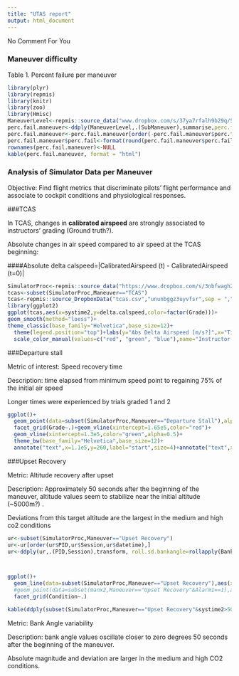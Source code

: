 ---
title: "UTAS report"
output: html_document
---
No Comment For You

### Maneuver difficulty

Table 1. Percent failure per maneuver
```{r echo=FALSE,message=FALSE,warning=FALSE,results='asis'}
library(plyr)
library(repmis)
library(knitr)
library(zoo)
library(Hmisc)
ManeuverLevel<-repmis::source_data("www.dropbox.com/s/37ya7rfalh9b29q/SimulatorProc.csv",sep = "auto",header = TRUE)
perc.fail.maneuver<-ddply(ManeuverLevel,.(SubManeuver),summarise,perc.fail=100*sum(Grade==1)/length(SubManeuver))
perc.fail.maneuver<-perc.fail.maneuver[order(-perc.fail.maneuver$perc.fail),]
perc.fail.maneuver$perc.fail<-format(round(perc.fail.maneuver$perc.fail,2))
rownames(perc.fail.maneuver)<-NULL
kable(perc.fail.maneuver, format = "html")
```

### Analysis of Simulator Data per Maneuver

Objective: Find flight metrics that discriminate pilots' flight performance and 
associate to cockpit conditions and physiological responses.

###TCAS

In TCAS, changes in **calibrated airspeed** are strongly associated to instructors' grading (Ground truth?).

Absolute changes in air speed compared to air speed at the TCAS beginning: 

####Absolute delta calspeed=|CalibratedAirspeed (t) - CalibratedAirspeed (t=0)|
```{r echo=FALSE,message=FALSE,warning=FALSE}
SimulatorProc<-repmis::source_data("https://www.dropbox.com/s/3nbfwagh2bqw18m/ManeuverLevel.csv?dl=0",sep = ",",header = TRUE)
tcas<-subset(SimulatorProc,Maneuver=="TCAS")
tcas<-repmis::source_DropboxData("tcas.csv","ununbggz3uyvfsr",sep = ",",header = TRUE)
library(ggplot2)
ggplot(tcas,aes(x=systime2,y=delta.calspeed,color=factor(Grade)))+
geom_smooth(method="loess")+
theme_classic(base_family="Helvetica",base_size=12)+
  theme(legend.position="top")+labs(y="Abs Delta Airspeed [m/s?]",x="Time [ms]")+
  scale_color_manual(values=c("red", "green", "blue"),name="Instructor's\n Grade")
```

###Departure stall

Metric of interest: Speed recovery time


Description: time elapsed from minimum speed point to regaining 75% of the initial air speed 

Longer times were experienced by trials graded 1 and 2
```{r echo=FALSE,message=FALSE,warning=FALSE}
ggplot()+
  geom_point(data=subset(SimulatorProc,Maneuver=="Departure Stall"),alpha=0.1,aes(x=systime2,y=CalibratedAirspeed,group=Session))+
  facet_grid(Grade~.)+geom_vline(xintercept=1.65e5,color="red")+
  geom_vline(xintercept=1.3e5,color="green",alpha=0.5)+
  theme_bw(base_family="Helvetica",base_size=12)+
  annotate("text",x=1.1e5,y=260,label="start",size=4)+annotate("text",x=1.8e5,y=260,label="end",size=4,color="red")
```

###Upset Recovery

Metric: Altitude recovery after upset

Description: Approximately 50 seconds after the beginning of the maneuver, altitude values seem to stabilize near the initial altitude (~5000m?) . 

Deviations from this target altitude are the largest in the medium and high co2 conditions

```{r echo=FALSE,message=FALSE,warning=FALSE,results='asis'}
ur<-subset(SimulatorProc,Maneuver=="Upset Recovery")
ur<-ur[order(ur$PID,ur$Session,ur$datetime),]
ur<-ddply(ur,.(PID,Session),transform, roll.sd.bankangle=rollapply(BankAngle,width=10,align="center",partial=TRUE,FUN=sd))



ggplot()+
  geom_line(data=subset(SimulatorProc,Maneuver=="Upset Recovery"),aes(x=systime2,y=Altitude,group=PID,color=factor(Grade)))+
  #geom_point(data=subset(manx2,Maneuver=="Upset Recovery"&Alarm1==1),aes(x=systime2,y=Sideslip+10),color="purple",size=1.2)+
  facet_grid(Condition~.)

kable(ddply(subset(SimulatorProc,Maneuver=="Upset Recovery"&systime2>50e3),.(Condition),summarise,Mean_altitude=mean(abs(Altitude),na.rm=TRUE)),format="html")


```

Metric: Bank Angle variability

Description: bank angle values oscillate closer to zero degrees 50 seconds after the beginning of the maneuver.

Absolute magnitude and deviation are larger in the medium and high CO2 conditions.





